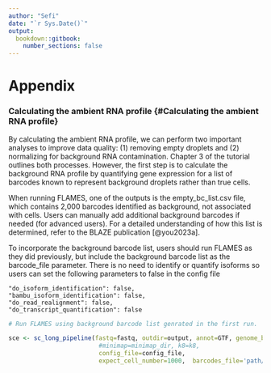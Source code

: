 ```yaml
---
author: "Sefi"
date: "`r Sys.Date()`"
output: 
  bookdown::gitbook:
    number_sections: false
---
```


# **Appendix** {-}

### Calculating the ambient RNA profile {#Calculating the ambient RNA profile}

By calculating the ambient RNA profile, we can perform two important analyses to improve data quality: (1) removing empty droplets and (2) normalizing for background RNA contamination. Chapter 3 of the tutorial outlines both processes. However, the first step is to calculate the background RNA profile by quantifying gene expression for a list of barcodes known to represent background droplets rather than true cells.

When running FLAMES, one of the outputs is the empty_bc_list.csv file, which contains 2,000 barcodes identified as background, not associated with cells. Users can manually add additional background barcodes if needed (for advanced users). For a detailed understanding of how this list is determined, refer to the BLAZE publication [@you2023a].

To incorporate the background barcode list, users should run FLAMES as they did previously, but include the background barcode list as the barcode_file parameter. There is no need to identify or quantify isoforms so users can set the following parameters to false in the config file

| `"do_isoform_identification": false,`
| `"bambu_isoform_identification": false,`
| `"do_read_realignment": false,`
| `"do_transcript_quantification": false`
| 

```R
# Run FLAMES using background barcode list genrated in the first run. 

sce <- sc_long_pipeline(fastq=fastq, outdir=output, annot=GTF, genome_bookdfa=genome, 
                         #minimap=minimap_dir, k8=k8,
                         config_file=config_file,
                         expect_cell_number=1000,  barcodes_file='path/to/emtpy_bc_list.csv')

```
